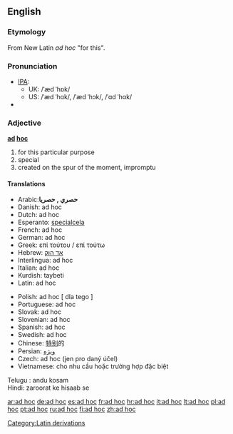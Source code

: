 ==English==

===Etymology===
From New Latin ''ad hoc'' "for this".

===Pronunciation===
*[[IPA]]:
**UK: /ˈæd ˈhɒk/ 
**US: /ˈæd ˈhɑk/, /ˈæd ˈhɔk/, /ˈɑd ˈhɑk/
*{{audio|en-us-ad hoc.ogg|Audio (US)}}

===Adjective===
'''[[ad]] [[hoc]]'''
# for this particular purpose
# special
# created on the spur of the moment, impromptu

====Translations====
{{top}}
*Arabic:'''حصري , حصريا'''
*Danish: ad hoc
*Dutch: ad hoc
*Esperanto: [[specialcela]]
*French: ad hoc 
*German: ad hoc 
*Greek: επί τούτου / επί τούτω
*Hebrew: [[:he:אד הוק|אד הוק]]
*Interlingua: ad hoc 
*Italian: ad hoc
*Kurdish: taybeti
*Latin: ad hoc
{{mid}}
*Polish: ad hoc [ dla tego ]
*Portuguese: ad hoc
*Slovak: ad hoc
*Slovenian: ad hoc
*Spanish: ad hoc
*Swedish: ad hoc
*Chinese: [[特别]]的
*Persian: [[ویژه]]
*Czech: ad hoc (jen pro daný účel)
*Vietnamese: cho nhu cầu hoặc trường hợp đặc biệt
{{bottom}}

[[Category:Latin derivations]]

Telugu : andu kosam <br>
Hindi: zaroorat ke hisaab se

[[ar:ad hoc]]
[[de:ad hoc]]
[[es:ad hoc]]
[[fr:ad hoc]]
[[hr:ad hoc]]
[[it:ad hoc]]
[[lt:ad hoc]]
[[pl:ad hoc]]
[[pt:ad hoc]]
[[ru:ad hoc]]
[[fi:ad hoc]]
[[zh:ad hoc]]